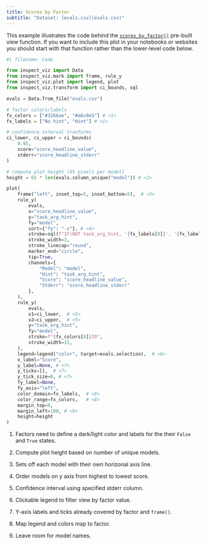 ```yaml
---
title: Scores by Factor
subtitle: "Dataset: [evals.csv](evals.csv)"
---
```


This example illustrates the code behind the [`scores_by_factor()`](../../../view-scores-by-factor.qmd) pre-built view function. If you want to include this plot in your notebooks or websites you should start with that function rather than the lower-level code below.

```python
#| filename: Code

from inspect_viz import Data
from inspect_viz.mark import frame, rule_y
from inspect_viz.plot import legend, plot
from inspect_viz.transform import ci_bounds, sql

evals = Data.from_file("evals.csv")

# factor colors/labels
fx_colors = ["#3266ae", "#a6c0e5"] # <1>
fx_labels = ["No hint", "Hint"] # <1>

# confidence interval tranforms
ci_lower, ci_upper = ci_bounds(
    0.95, 
    score="score_headline_value", 
    stderr="score_headline_stderr"
)

# compute plot height (65 pixels per model)
height = 65 * len(evals.column_unique("model")) # <2>

plot(
    frame("left", inset_top=5, inset_bottom=5),  # <3>
    rule_y(
        evals,
        x="score_headline_value",
        y="task_arg_hint",
        fy="model",
        sort={"fy": "-x"}, # <4>
        stroke=sql(f"IF(NOT task_arg_hint, '{fx_labels[0]}', '{fx_labels[1]}')"), 
        stroke_width=3,
        stroke_linecap="round",
        marker_end="circle",
        tip=True,
        channels={
            "Model": "model", 
            "Hint": "task_arg_hint",
            "Score": "score_headline_value", 
            "Stderr": "score_headline_stderr"
        },
    ),
    rule_y(
        evals,
        x1=ci_lower,  # <5>
        x2=ci_upper,  # <5>
        y="task_arg_hint",
        fy="model",
        stroke=f"{fx_colors[0]}20",
        stroke_width=15,
    ),
    legend=legend("color", target=evals.selection),  # <6>
    x_label="Score",
    y_label=None, # <7>
    y_ticks=[],  # <7>
    y_tick_size=0, # <7>
    fy_label=None,
    fy_axis="left",
    color_domain=fx_labels,  # <8>
    color_range=fx_colors,   # <8>
    margin_top=0,
    margin_left=100, # <9>
    height=height
)
```

1. Factors need to define a dark/light color and labels for the their `False` and `True` states.

2. Compute plot height based on number of unique models.

3. Sets off each model with their own horizonal axis line.

4. Order models on y axis from highest to lowest score.

5. Confidence interval using specified stderr column.

6. Clickable legend to filter view by factor value.

7. Y-axis labels and ticks already covered by factor and `frame()`.

8. Map legend and colors map to factor.

9. Leave room for model names.